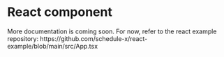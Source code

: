 # React component


<Callout type="info">
  More documentation is coming soon. For now, refer to the react example repository: https://github.com/schedule-x/react-example/blob/main/src/App.tsx
</Callout>

